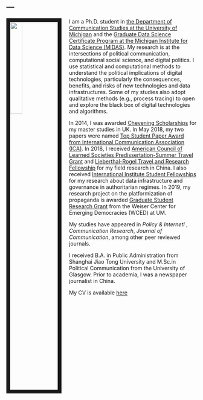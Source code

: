 ---
---

<link rel="stylesheet" href="styles.css" type="text/css">

<img src="img/avatar.jpg" style="width:25%; border:10px solid; margin-right: 20px" align="left">  

I am a Ph.D. student in [the Department of Communication Studies at the University of Michigan](https://www.lsa.umich.edu/comm) and the [Graduate Data Science Certificate Program at the Michigan Institute for Data Science (MIDAS)](https://www.midas.umich.edu). My research is at the intersections of political communication, computational social science, and digital politics. I use statistical and computational methods to understand the political implications of digital technologies, particularly the consequences, benefits, and risks of new technologies and data infrastructures. Some of my studies also adopt qualitative methods (e.g., process tracing) to open and explore the black box of digital technologies and algorithms.

In 2014, I was awarded [Chevening Scholarships](https://www.chevening.org/) for my master studies in UK. In May 2018, my two papers were named [Top Student Paper Award from International Communication Association (ICA)](https://www.icahdq.org). In 2018, I received [American Council of Learned Societies Predissertation-Summer Travel Grant](https://www.acls.org/research/fellow.aspx?cid=1F408A97-C739-E811-80D3-000C299476DE) and [Lieberthal-Rogel Travel and Research Fellowship](https://www.ii.umich.edu/lrccs/funding/student-fellowships-grants/doctoral-endowment-award.html) for my field research in China. I also received [International Institute Student Fellowships](https://www.ii.umich.edu/ii/individual-fellowships.html) for my research about data infrastructure and governance in authoritarian regimes. In 2019, my research project on the platformization of propaganda is awarded [Graduate Student Research Grant](https://www.ii.umich.edu/wced/students/funding/research-grant.html) from the Weiser Center for Emerging Democracies (WCED) at UM.

My studies have appeared in *Policy & InternetI *, *Communication Research*, *Journal of Communication*, among other peer reviewed journals.

I received B.A. in Public Administration from Shanghai Jiao Tong University and M.Sc.in Political Communication from the University of Glasgow. Prior to academia, I was a newspaper journalist in China.
  
My CV is available [here](https://www.lsa.umich.edu/content/dam/michigan-lsa/people-update/cv/fanliang-03292019-194015-CVFanLiang.pdf)

